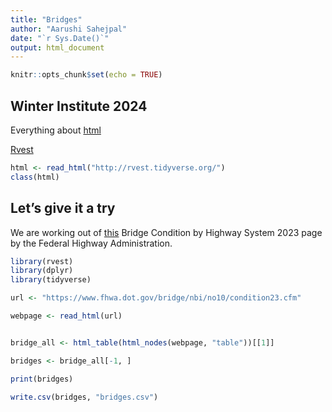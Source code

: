 ```yaml
---
title: "Bridges"
author: "Aarushi Sahejpal"
date: "`r Sys.Date()`"
output: html_document
---
```


```r
knitr::opts_chunk$set(echo = TRUE)
```
## Winter Institute 2024
Everything about [html](https://developer.mozilla.org/en-US/docs/Web/HTML)

[Rvest](https://rvest.tidyverse.org/)


```r
html <- read_html("http://rvest.tidyverse.org/")
class(html)
```

## Let's give it a try
We are working out of [this]( https://www.fhwa.dot.gov/bridge/nbi/no10/condition23.cfm) Bridge Condition by Highway System 2023 page by the Federal Highway Administration.


```r
library(rvest)
library(dplyr)
library(tidyverse)

url <- "https://www.fhwa.dot.gov/bridge/nbi/no10/condition23.cfm"

webpage <- read_html(url)


bridge_all <- html_table(html_nodes(webpage, "table"))[[1]]

bridges <- bridge_all[-1, ]

print(bridges)

write.csv(bridges, "bridges.csv")


```

